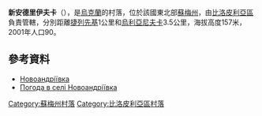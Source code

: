 {{coord|51|0|35|N|34|13|8|E|scale:100000_region:UA|display=title}}

'''新安德里伊夫卡'''（{{lang-uk|Новоандріївка}}），是[[烏克蘭|烏克蘭]]的村落，位於該國東北部[[蘇梅州|蘇梅州]]，由[[比洛皮利亞區|比洛皮利亞區]]負責管轄，分別距離[[捷列先基_(比洛皮利亞區)|捷列先基]]1公里和[[烏利亞尼夫卡_(伊賈斯拉夫區)|烏利亞尼夫卡]]3.5公里，海拔高度157米，2001年人口90。

==參考資料==
*[http://w1.c1.rada.gov.ua/pls/z7502/A005?rdat1=02.02.2010&rf7571=28701 Новоандріївка]{{dead link|date=2018年3月 |bot=InternetArchiveBot |fix-attempted=yes }}
*[http://weather.in.ua/ua/symskaja/17384 Погода в селі Новоандріївка] {{Wayback|url=http://weather.in.ua/ua/symskaja/17384 |date=20111219221530 }}

{{DEFAULTSORT:Новоандріївка}}

[[Category:蘇梅州村落|Category:蘇梅州村落]]
[[Category:比洛皮利亞區村落|Category:比洛皮利亞區村落]]


{{Sumy-geo-stub}}